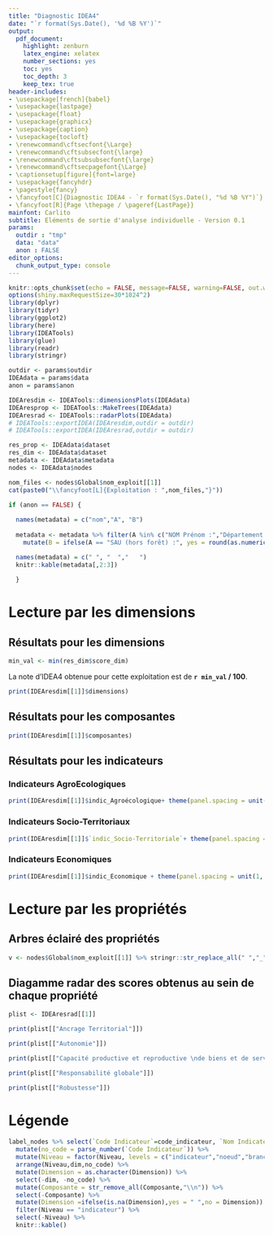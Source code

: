```yaml
---
title: "Diagnostic IDEA4"
date: "`r format(Sys.Date(), '%d %B %Y')`"
output:
  pdf_document:
    highlight: zenburn
    latex_engine: xelatex
    number_sections: yes
    toc: yes
    toc_depth: 3
    keep_tex: true
header-includes:
- \usepackage[french]{babel}
- \usepackage{lastpage}
- \usepackage{float}
- \usepackage{graphicx}
- \usepackage{caption}
- \usepackage{tocloft}
- \renewcommand\cftsecfont{\Large}
- \renewcommand\cftsubsecfont{\large}
- \renewcommand\cftsubsubsecfont{\large}
- \renewcommand\cftsecpagefont{\Large}
- \captionsetup[figure]{font=large}
- \usepackage{fancyhdr}
- \pagestyle{fancy}
- \fancyfoot[C]{Diagnostic IDEA4 - `r format(Sys.Date(), "%d %B %Y")`}
- \fancyfoot[R]{Page \thepage / \pageref{LastPage}}
mainfont: Carlito
subtitle: Eléments de sortie d'analyse individuelle - Version 0.1
params:
  outdir : "tmp"
  data: "data"
  anon : FALSE
editor_options:
  chunk_output_type: console
---
```


```r
knitr::opts_chunk$set(echo = FALSE, message=FALSE, warning=FALSE, out.width = "100%", fig.pos = "H")
options(shiny.maxRequestSize=30*1024^2)
library(dplyr)
library(tidyr)
library(ggplot2)
library(here)
library(IDEATools)
library(glue)
library(readr)
library(stringr)
```


```r
outdir <- params$outdir
IDEAdata = params$data
anon = params$anon
```


```r
IDEAresdim <- IDEATools::dimensionsPlots(IDEAdata)
IDEAresprop <- IDEATools::MakeTrees(IDEAdata)
IDEAresrad <- IDEATools::radarPlots(IDEAdata)
# IDEATools::exportIDEA(IDEAresdim,outdir = outdir)
# IDEATools::exportIDEA(IDEAresrad,outdir = outdir)

res_prop <- IDEAdata$dataset
res_dim <- IDEAdata$dataset
metadata <- IDEAdata$metadata
nodes <- IDEAdata$nodes

```


```r
nom_files <- nodes$Global$nom_exploit[[1]]
cat(paste0("\\fancyfoot[L]{Exploitation : ",nom_files,"}"))
```

\vspace{+3cm}
\Large

```r
if (anon == FALSE) {
  
  names(metadata) = c("nom","A", "B")
  
  metadata <- metadata %>% filter(A %in% c("NOM Prénom :","Département :","Type d'exploitation :","Forme sociétaire :","SAU (hors forêt) :")) %>% 
    mutate(B = ifelse(A == "SAU (hors forêt) :", yes = round(as.numeric(B)) %>% as.character(), no = B))

  names(metadata) = c(" ", "  ","   ")
  knitr::kable(metadata[,2:3])
  
  }
```

\newpage

# Lecture par les dimensions

## Résultats pour les dimensions

\Large

```r
min_val <- min(res_dim$score_dim)
```

La note d'IDEA4 obtenue pour cette exploitation est de **`r min_val` / 100**.

\large

```r
print(IDEAresdim[[1]]$dimensions)
```

## Résultats pour les composantes

```r
print(IDEAresdim[[1]]$composantes)
```

## Résultats pour les indicateurs

### Indicateurs AgroEcologiques

```r
print(IDEAresdim[[1]]$indic_Agroécologique+ theme(panel.spacing = unit(1, "lines")))
```

### Indicateurs Socio-Territoriaux

```r
print(IDEAresdim[[1]]$`indic_Socio-Territoriale`+ theme(panel.spacing = unit(1, "lines")))
```

### Indicateurs Economiques

```r
print(IDEAresdim[[1]]$indic_Economique + theme(panel.spacing = unit(1, "lines"))) 
```

\hbox{}

# Lecture par les propriétés

## Arbres éclairé des propriétés

```r
v <- nodes$Global$nom_exploit[[1]] %>% stringr::str_replace_all(" ","_")
```

\rotatebox{270}{

\begin{minipage}{0.85\textheight}


```r
knitr::include_graphics(file.path(outdir,v,"Propriétés","Cartes_heuristiques","Ancrage.pdf"))
```

\end{minipage}}

\rotatebox{270}{
\begin{minipage}{\textheight}
```r
knitr::include_graphics(file.path(outdir,v,"Propriétés","Cartes_heuristiques","Autonomie.pdf"))
```
\end{minipage}}

\rotatebox{270}{
\begin{minipage}{\textheight}
```r
knitr::include_graphics(file.path(outdir,v,"Propriétés","Cartes_heuristiques","Capacité.pdf"))
```
\end{minipage}}

\rotatebox{270}{
\begin{minipage}{\textheight}
```r
knitr::include_graphics(file.path(outdir,v,"Propriétés","Cartes_heuristiques","Responsabilité.pdf"))
```
\end{minipage}}

\rotatebox{270}{
\begin{minipage}{\textheight}
```r
knitr::include_graphics(file.path(outdir,v,"Propriétés","Cartes_heuristiques","Robustesse.pdf"))
```
\end{minipage}}

\rotatebox{270}{
\begin{minipage}{\textheight}
```r
knitr::include_graphics(file.path(outdir,v,"Propriétés","Cartes_heuristiques","Global.pdf"))
```
\end{minipage}}

## Diagamme radar des scores obtenus au sein de chaque propriété

```r
plist <- IDEAresrad[[1]]
```

```r
print(plist[["Ancrage Territorial"]])
```

```r
print(plist[["Autonomie"]])
```

```r
print(plist[["Capacité productive et reproductive \nde biens et de services"]])
```

```r
print(plist[["Responsabilité globale"]])
```

```r
print(plist[["Robustesse"]])
```

\newpage

# Légende

\footnotesize

```r
label_nodes %>% select(`Code Indicateur`=code_indicateur, `Nom Indicateur`=nom_indicateur, Niveau = level, Dimension = dimension, Composante = composante, dim) %>%
  mutate(no_code = parse_number(`Code Indicateur`)) %>%
  mutate(Niveau = factor(Niveau, levels = c("indicateur","noeud","branche","propriete"))) %>%
  arrange(Niveau,dim,no_code) %>%
  mutate(Dimension = as.character(Dimension)) %>%
  select(-dim, -no_code) %>%
  mutate(Composante = str_remove_all(Composante,"\\n")) %>%
  select(-Composante) %>%
  mutate(Dimension =ifelse(is.na(Dimension),yes = " ",no = Dimension)) %>%
  filter(Niveau == "indicateur") %>%
  select(-Niveau) %>%
  knitr::kable()
```
